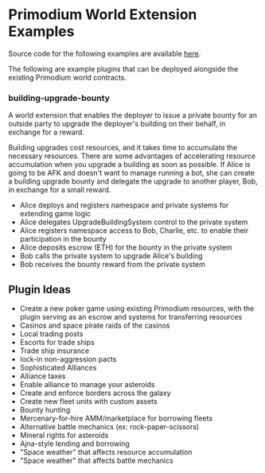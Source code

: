 # Primodium World Extension Examples

Source code for the following examples are available [here](https://github.com/primodiumxyz/developers/tree/main/examples/).

The following are example plugins that can be deployed alongside the existing Primodium world contracts.

### building-upgrade-bounty

A world extension that enables the deployer to issue a private bounty for an outside party
to upgrade the deployer's building on their behalf, in exchange for a reward.

Building upgrades cost resources, and it takes time to accumulate the necessary resources. 
There are some advantages of accelerating resource accumulation when you upgrade a building as soon as possible.
If Alice is going to be AFK and doesn't want to manage running a bot, she can create a building
upgrade bounty and delegate the upgrade to another player, Bob, in exchange for a small reward.

- Alice deploys and registers namespace and private systems for extending game logic
- Alice delegates UpgradeBuildingSystem control to the private system
- Alice registers namespace access to Bob, Charlie, etc. to enable their participation in the bounty
- Alice deposits escrow (ETH) for the bounty in the private system
- Bob calls the private system to upgrade Alice's building
- Bob receives the bounty reward from the private system

## Plugin Ideas

- Create a new poker game using existing Primodium resources, with the plugin serving as an escrow and systems for transferring resources
- Casinos and space pirate raids of the casinos
- Local trading posts
- Escorts for trade ships
- Trade ship insurance
- lock-in non-aggression pacts
- Sophisticated Alliances
- Alliance taxes
- Enable alliance to manage your asteroids
- Create and enforce borders across the galaxy
- Create new fleet units with custom assets
- Bounty hunting
- Mercenary-for-hire AMM/marketplace for borrowing fleets
- Alternative battle mechanics (ex: rock-paper-scissors)
- Mineral rights for asteroids
- Ajna-style lending and borrowing
- "Space weather" that affects resource accumulation
- "Space weather" that affects battle mechanics

